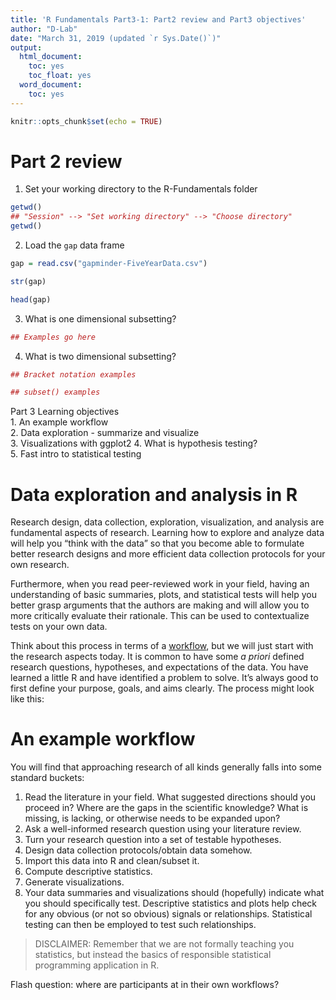 ```yaml
---
title: 'R Fundamentals Part3-1: Part2 review and Part3 objectives'
author: "D-Lab"
date: "March 31, 2019 (updated `r Sys.Date()`)"
output:
  html_document:
    toc: yes
    toc_float: yes
  word_document:
    toc: yes
---
```

 
```r
knitr::opts_chunk$set(echo = TRUE)
```

# Part 2 review

1. Set your working directory to the R-Fundamentals folder

```r
getwd()
## "Session" --> "Set working directory" --> "Choose directory"
getwd()
```

2. Load the `gap` data frame

```r
gap = read.csv("gapminder-FiveYearData.csv")

str(gap)

head(gap)
```

3. What is one dimensional subsetting? 

```r
## Examples go here
```

4. What is two dimensional subsetting? 

```r
## Bracket notation examples

## subset() examples
```

Part 3 Learning objectives  
1. An example workflow  
2. Data exploration - summarize and visualize  
3. Visualizations with ggplot2 
4. What is hypothesis testing?  
5. Fast intro to statistical testing  

# Data exploration and analysis in R

Research design, data collection, exploration, visualization, and analysis are fundamental aspects of research. Learning how to explore and analyze data will help you "think with the data" so that you become able to formulate better research designs and more efficient data collection protocols for your own research.  

Furthermore, when you read peer-reviewed work in your field, having an understanding of basic summaries, plots, and statistical tests will help you better grasp arguments that the authors are making and will allow you to more critically evaluate their rationale. This can be used to contextualize tests on your own data.  

Think about this process in terms of a [workflow](https://en.wikipedia.org/wiki/Scientific_workflow_system), but we will just start with the research aspects today. It is common to have some _a priori_ defined research questions, hypotheses, and expectations of the data. You have learned a little R and have identified a problem to solve. It's always good to first define your purpose, goals, and aims clearly. The process might look like this:

# An example workflow

You will find that approaching research of all kinds generally falls into some standard buckets:  

1. Read the literature in your field. What suggested directions should you proceed in? Where are the gaps in the scientific knowledge? What is missing, is lacking, or otherwise needs to be expanded upon?  
2. Ask a well-informed research question using your literature review.  
3. Turn your research question into a set of testable hypotheses.  
4. Design data collection protocols/obtain data somehow.  
5. Import this data into R and clean/subset it.  
6. Compute descriptive statistics.  
7. Generate visualizations.  
8. Your data summaries and visualizations should (hopefully) indicate what you should specifically test. Descriptive statistics and plots help check for any obvious (or not so obvious) signals or relationships. Statistical testing can then be employed to test such relationships.  

> DISCLAIMER: Remember that we are not formally teaching you statistics, but instead the basics of responsible statistical programming application in R.  

Flash question: where are participants at in their own workflows? 

<div class="tocify-extend-page" data-unique="tocify-extend-page" style="height: 0;"></div>